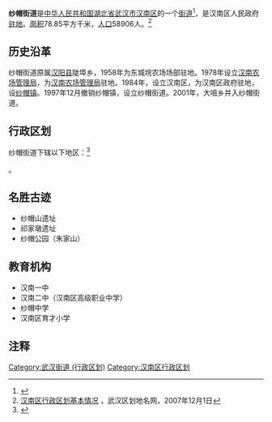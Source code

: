 {{中国乡级行政区
|景观照片文件名 = 
|景观照片描述 = 
|汉语拼音 = 
|其他语言 = 
|其他语言名称 = 
|旧称 = 
|地名出处 = 
|位置图文件名 = 
|位置图描述 = 
|自定义图片= 
|建置时间 = 1997年
|政府驻地 = 
|毗邻 = 
|总面积 = 78.85平方千米
|总人口 = 
|总人口年份 = 
|户籍人口 = 
|户籍人口年份 = 
|常住人口 = 58906人
|常住人口年份 = 
|人口密度 = 
|GDP = 
|GDP年份 = 
|邮政编码 = 430090
|电话区号 = 27
|官方网站 = 
|网站名称 = 
|42/01/13/001/000}}
'''纱帽街道'''是[[中华人民共和国|中华人民共和国]][[湖北省|湖北省]][[武汉市|武汉市]][[汉南区|汉南区]]的一个[[街道_(行政区划)|街道]]<ref>{{PRC admin/ref sgc|{{PRC admin/parent|42/01/13/001/000}}}}</ref>，是汉南区人民政府[[驻地|驻地]]。[[面积|面积]]78.85平方千米，[[人口|人口]]58906人。<ref>[http://www.whqhdm.gov.cn/newsdetail.jsp?id=12 汉南区行政区划基本情况] {{webarchive|url=https://web.archive.org/web/20130802005518/http://whqhdm.gov.cn/newsdetail.jsp?id=12 |date=2013-08-02 }}，武汉区划地名网，2007年12月1日</ref>

== 历史沿革 ==
纱帽街道原属[[蔡甸区|汉阳县]]陡埠乡，1958年为东城垸农场场部驻地。1978年设立[[汉南农场管理局|汉南农场管理局]]，为[[汉南农场管理局|汉南农场管理局]]驻地。1984年，设立汉南区，为汉南区政府驻地，设[[纱帽镇|纱帽镇]]。1997年12月撤销纱帽镇，设立纱帽街道。2001年，大咀乡并入纱帽街道。

== 行政区划 ==
纱帽街道下辖以下地区：<ref>{{PRC admin/ref sgc|42/01/13/001/000}}</ref>

{{PRC admin/children|42/01/13/001/000}}。

== 名胜古迹 ==
* 纱帽山遗址
* 祁家墩遗址
* 纱帽公园（朱家山）
== 教育机构 ==
* 汉南一中
* 汉南二中（汉南区高级职业中学）
* 纱帽中学
* 汉南区育才小学

== 注释 ==
{{reflist}}
{{汉南区行政区划}}
[[Category:武汉街道_(行政区划)|Category:武汉街道 (行政区划)]]
[[Category:汉南区行政区划|Category:汉南区行政区划]]